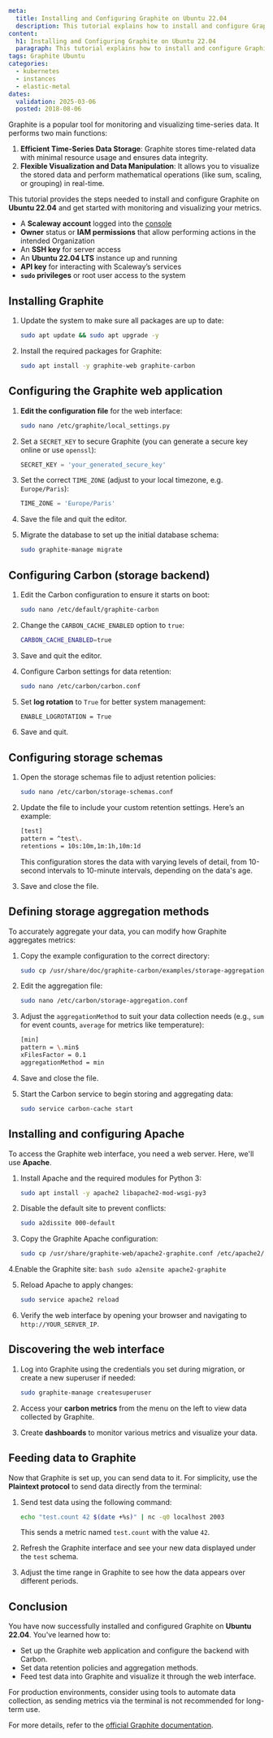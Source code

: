 ```yaml
meta:
  title: Installing and Configuring Graphite on Ubuntu 22.04
  description: This tutorial explains how to install and configure Graphite on Ubuntu 22.04
content:
  h1: Installing and Configuring Graphite on Ubuntu 22.04
  paragraph: This tutorial explains how to install and configure Graphite on Ubuntu 22.04
tags: Graphite Ubuntu
categories:
  - kubernetes
  - instances
  - elastic-metal
dates:
  validation: 2025-03-06
  posted: 2018-08-06
```

Graphite is a popular tool for monitoring and visualizing time-series data. It performs two main functions:

1. **Efficient Time-Series Data Storage**: Graphite stores time-related data with minimal resource usage and ensures data integrity.
2. **Flexible Visualization and Data Manipulation**: It allows you to visualize the stored data and perform mathematical operations (like sum, scaling, or grouping) in real-time.

This tutorial provides the steps needed to install and configure Graphite on **Ubuntu 22.04** and get started with monitoring and visualizing your metrics.

<Macro id="requirements" />

- A **Scaleway account** logged into the [console](https://console.scaleway.com)
- **Owner** status or **IAM permissions** that allow performing actions in the intended Organization
- An **SSH key** for server access
- An **Ubuntu 22.04 LTS** instance up and running
- **API key** for interacting with Scaleway’s services
- **`sudo` privileges** or root user access to the system

## Installing Graphite

1. Update the system to make sure all packages are up to date:
    ```bash
    sudo apt update && sudo apt upgrade -y
    ```

2. Install the required packages for Graphite:
    ```bash
    sudo apt install -y graphite-web graphite-carbon
    ```

## Configuring the Graphite web application

1. **Edit the configuration file** for the web interface:
    ```bash
    sudo nano /etc/graphite/local_settings.py
    ```

2. Set a `SECRET_KEY` to secure Graphite (you can generate a secure key online or use `openssl`):
    ```python
    SECRET_KEY = 'your_generated_secure_key'
    ```

3. Set the correct `TIME_ZONE` (adjust to your local timezone, e.g. `Europe/Paris`):
    ```python
    TIME_ZONE = 'Europe/Paris'
    ```

4. Save the file and quit the editor.

5. Migrate the database to set up the initial database schema:
    ```bash
    sudo graphite-manage migrate
    ```

## Configuring Carbon (storage backend)

1. Edit the Carbon configuration to ensure it starts on boot:
    ```bash
    sudo nano /etc/default/graphite-carbon
    ```

2. Change the `CARBON_CACHE_ENABLED` option to `true`:
    ```bash
    CARBON_CACHE_ENABLED=true
    ```

3. Save and quit the editor.

4. Configure Carbon settings for data retention:
    ```bash
    sudo nano /etc/carbon/carbon.conf
    ```

5. Set **log rotation** to `True` for better system management:
    ```bash
    ENABLE_LOGROTATION = True
    ```

6. Save and quit.

## Configuring storage schemas

1. Open the storage schemas file to adjust retention policies:
    ```bash
    sudo nano /etc/carbon/storage-schemas.conf
    ```

2. Update the file to include your custom retention settings. Here’s an example:
    ```bash
    [test]
    pattern = ^test\.
    retentions = 10s:10m,1m:1h,10m:1d
    ```

    This configuration stores the data with varying levels of detail, from 10-second intervals to 10-minute intervals, depending on the data's age.

3. Save and close the file.

## Defining storage aggregation methods

To accurately aggregate your data, you can modify how Graphite aggregates metrics:

1. Copy the example configuration to the correct directory:
    ```bash
    sudo cp /usr/share/doc/graphite-carbon/examples/storage-aggregation.conf.example /etc/carbon/storage-aggregation.conf
    ```

2. Edit the aggregation file:
    ```bash
    sudo nano /etc/carbon/storage-aggregation.conf
    ```

3. Adjust the `aggregationMethod` to suit your data collection needs (e.g., `sum` for event counts, `average` for metrics like temperature):
    ```bash
    [min]
    pattern = \.min$
    xFilesFactor = 0.1
    aggregationMethod = min
    ```

4. Save and close the file.

5. Start the Carbon service to begin storing and aggregating data:
    ```bash
    sudo service carbon-cache start
    ```

## Installing and configuring Apache

To access the Graphite web interface, you need a web server. Here, we'll use **Apache**.

1. Install Apache and the required modules for Python 3:
    ```bash
    sudo apt install -y apache2 libapache2-mod-wsgi-py3
    ```

2. Disable the default site to prevent conflicts:
    ```bash
    sudo a2dissite 000-default
    ```

3. Copy the Graphite Apache configuration:
    ```bash
    sudo cp /usr/share/graphite-web/apache2-graphite.conf /etc/apache2/sites-available/
    ```

4.Enable the Graphite site:
    ```bash
    sudo a2ensite apache2-graphite
    ```

5. Reload Apache to apply changes:
    ```bash
    sudo service apache2 reload
    ```

6. Verify the web interface by opening your browser and navigating to `http://YOUR_SERVER_IP`.

## Discovering the web interface

1. Log into Graphite using the credentials you set during migration, or create a new superuser if needed:
    ```bash
    sudo graphite-manage createsuperuser
    ```

2. Access your **carbon metrics** from the menu on the left to view data collected by Graphite.

3. Create **dashboards** to monitor various metrics and visualize your data.

## Feeding data to Graphite

Now that Graphite is set up, you can send data to it. For simplicity, use the **Plaintext protocol** to send data directly from the terminal:

1. Send test data using the following command:
    ```bash
    echo "test.count 42 $(date +%s)" | nc -q0 localhost 2003
    ```

    This sends a metric named `test.count` with the value `42`.

2. Refresh the Graphite interface and see your new data displayed under the `test` schema.

3. Adjust the time range in Graphite to see how the data appears over different periods.

## Conclusion

You have now successfully installed and configured Graphite on **Ubuntu 22.04**. You've learned how to:

- Set up the Graphite web application and configure the backend with Carbon.
- Set data retention policies and aggregation methods.
- Feed test data into Graphite and visualize it through the web interface.

For production environments, consider using tools to automate data collection, as sending metrics via the terminal is not recommended for long-term use.

For more details, refer to the [official Graphite documentation](https://graphite.readthedocs.io/en/latest/).
